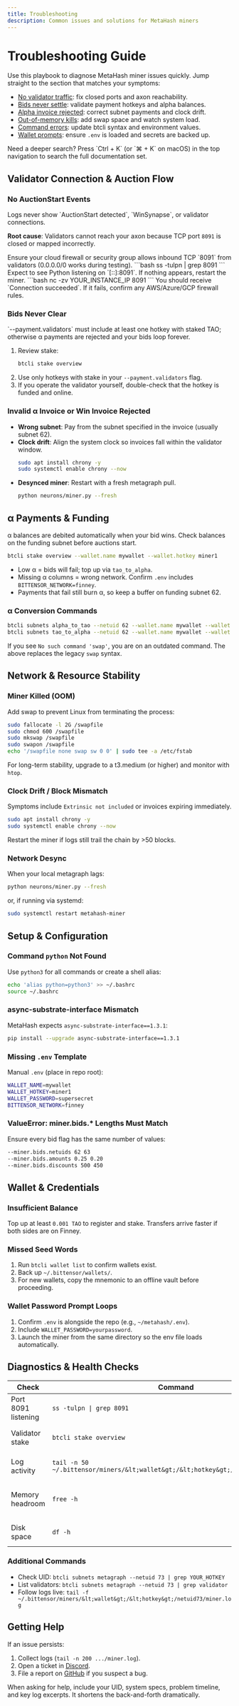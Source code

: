 ```yaml
---
title: Troubleshooting
description: Common issues and solutions for MetaHash miners
---
```


# Troubleshooting Guide

Use this playbook to diagnose MetaHash miner issues quickly. Jump straight to the section that matches your symptoms:

- [No validator traffic](#no-auctionstart-events): fix closed ports and axon reachability.
- [Bids never settle](#bids-never-clear): validate payment hotkeys and alpha balances.
- [Alpha invoice rejected](#invalid-alpha-invoice): correct subnet payments and clock drift.
- [Out-of-memory kills](#miner-killed-oom): add swap space and watch system load.
- [Command errors](#alpha-conversion-commands): update btcli syntax and environment values.
- [Wallet prompts](#wallet-password-loop): ensure `.env` is loaded and secrets are backed up.

<Tip>
Need a deeper search? Press `Ctrl + K` (or `⌘ + K` on macOS) in the top navigation to search the full documentation set.
</Tip>

## Validator Connection & Auction Flow

<div id="no-auctionstart-events"></div>

### No AuctionStart Events

<Accordion title="Symptom">
Logs never show `AuctionStart detected`, `WinSynapse`, or validator connections.
</Accordion>

**Root cause**: Validators cannot reach your axon because TCP port `8091` is closed or mapped incorrectly.

<Steps>
  <Step title="Open Port 8091">
    Ensure your cloud firewall or security group allows inbound TCP `8091` from validators (0.0.0.0/0 works during testing).
  </Step>
  <Step title="Verify Local Listener">
    ```bash
    ss -tulpn | grep 8091
    ```
    Expect to see Python listening on `[::]:8091`. If nothing appears, restart the miner.
  </Step>
  <Step title="Check External Reachability">
    ```bash
    nc -zv YOUR_INSTANCE_IP 8091
    ```
    You should receive `Connection succeeded`. If it fails, confirm any AWS/Azure/GCP firewall rules.
  </Step>
</Steps>

<div id="bids-never-clear"></div>

### Bids Never Clear

<Warning>
`--payment.validators` must include at least one hotkey with staked TAO; otherwise α payments are rejected and your bids loop forever.
</Warning>

1. Review stake:
   ```bash
   btcli stake overview
   ```
2. Use only hotkeys with stake in your `--payment.validators` flag.
3. If you operate the validator yourself, double-check that the hotkey is funded and online.

<div id="invalid-alpha-invoice"></div>

### Invalid α Invoice or Win Invoice Rejected

- **Wrong subnet**: Pay from the subnet specified in the invoice (usually subnet 62).
- **Clock drift**: Align the system clock so invoices fall within the validator window.
  ```bash
  sudo apt install chrony -y
  sudo systemctl enable chrony --now
  ```
- **Desynced miner**: Restart with a fresh metagraph pull.
  ```bash
  python neurons/miner.py --fresh
  ```

<div id="alpha-payments"></div>

## α Payments & Funding

<Info>
α balances are debited automatically when your bid wins. Check balances on the funding subnet before auctions start.
</Info>

```bash
btcli stake overview --wallet.name mywallet --wallet.hotkey miner1
```

- Low α = bids will fail; top up via `tao_to_alpha`.
- Missing α columns = wrong network. Confirm `.env` includes `BITTENSOR_NETWORK=finney`.
- Payments that fail still burn α, so keep a buffer on funding subnet 62.

<div id="alpha-conversion-commands"></div>

### α Conversion Commands

```bash
btcli subnets alpha_to_tao --netuid 62 --wallet.name mywallet --wallet.hotkey miner1 --amount 1.0
btcli subnets tao_to_alpha --netuid 62 --wallet.name mywallet --wallet.hotkey miner1 --amount 1.0
```

If you see `No such command 'swap'`, you are on an outdated command. The above replaces the legacy `swap` syntax.

## Network & Resource Stability

<div id="miner-killed-oom"></div>

### Miner Killed (OOM)

Add swap to prevent Linux from terminating the process:

```bash
sudo fallocate -l 2G /swapfile
sudo chmod 600 /swapfile
sudo mkswap /swapfile
sudo swapon /swapfile
echo '/swapfile none swap sw 0 0' | sudo tee -a /etc/fstab
```

For long-term stability, upgrade to a t3.medium (or higher) and monitor with `htop`.

<div id="clock-drift"></div>

### Clock Drift / Block Mismatch

Symptoms include `Extrinsic not included` or invoices expiring immediately.

```bash
sudo apt install chrony -y
sudo systemctl enable chrony --now
```

Restart the miner if logs still trail the chain by >50 blocks.

<div id="network-desync"></div>

### Network Desync

When your local metagraph lags:

```bash
python neurons/miner.py --fresh
```

or, if running via systemd:

```bash
sudo systemctl restart metahash-miner
```

## Setup & Configuration

### Command `python` Not Found

Use `python3` for all commands or create a shell alias:

```bash
echo 'alias python=python3' >> ~/.bashrc
source ~/.bashrc
```

### async-substrate-interface Mismatch

MetaHash expects `async-substrate-interface==1.3.1`:

```bash
pip install --upgrade async-substrate-interface==1.3.1
```

### Missing `.env` Template

Manual `.env` (place in repo root):

```bash
WALLET_NAME=mywallet
WALLET_HOTKEY=miner1
WALLET_PASSWORD=supersecret
BITTENSOR_NETWORK=finney
```

<div id="bids-length-mismatch"></div>

### ValueError: miner.bids.* Lengths Must Match

Ensure every bid flag has the same number of values:

```bash
--miner.bids.netuids 62 63
--miner.bids.amounts 0.25 0.20
--miner.bids.discounts 500 450
```

## Wallet & Credentials

### Insufficient Balance

Top up at least `0.001 TAO` to register and stake. Transfers arrive faster if both sides are on Finney.

### Missed Seed Words

1. Run `btcli wallet list` to confirm wallets exist.
2. Back up `~/.bittensor/wallets/`.
3. For new wallets, copy the mnemonic to an offline vault before proceeding.

<div id="wallet-password-loop"></div>

### Wallet Password Prompt Loops

1. Confirm `.env` is alongside the repo (e.g., `~/metahash/.env`).
2. Include `WALLET_PASSWORD=yourpassword`.
3. Launch the miner from the same directory so the env file loads automatically.

<div id="health-checklist"></div>

## Diagnostics & Health Checks

| Check | Command | Expected |
|-------|---------|----------|
| Port 8091 listening | `ss -tulpn \| grep 8091` | Miner shows `python` on `[::]:8091` |
| Validator stake | `btcli stake overview` | Payment hotkey has >0 TAO |
| Log activity | `tail -n 50 ~/.bittensor/miners/&lt;wallet&gt;/&lt;hotkey&gt;/netuid73/miner.log` | Look for `AuctionStart` + `WinSynapse` |
| Memory headroom | `free -h` | Swap available, RAM usage <90% |
| Disk space | `df -h` | >10% free on `/` and `/home` |

### Additional Commands

- Check UID: `btcli subnets metagraph --netuid 73 | grep YOUR_HOTKEY`
- List validators: `btcli subnets metagraph --netuid 73 | grep validator`
- Follow logs live: `tail -f ~/.bittensor/miners/&lt;wallet&gt;/&lt;hotkey&gt;/netuid73/miner.log`

## Getting Help

If an issue persists:

1. Collect logs (`tail -n 200 .../miner.log`).
2. Open a ticket in [Discord](https://discord.com/channels/799672011265015819/1351969903132938302).
3. File a report on [GitHub](https://github.com/fx-integral/metahash/issues) if you suspect a bug.

<Tip>
When asking for help, include your UID, system specs, problem timeline, and key log excerpts. It shortens the back-and-forth dramatically.
</Tip>
